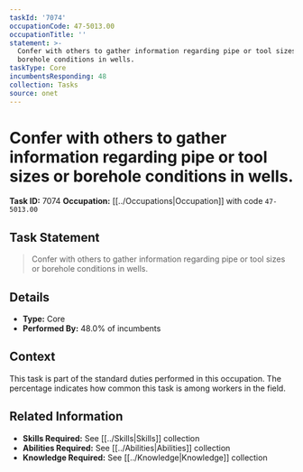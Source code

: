 ```yaml
---
taskId: '7074'
occupationCode: 47-5013.00
occupationTitle: ''
statement: >-
  Confer with others to gather information regarding pipe or tool sizes or
  borehole conditions in wells.
taskType: Core
incumbentsResponding: 48
collection: Tasks
source: onet
---
```

# Confer with others to gather information regarding pipe or tool sizes or borehole conditions in wells.

**Task ID:** 7074
**Occupation:** [[../Occupations|Occupation]] with code `47-5013.00`

## Task Statement

> Confer with others to gather information regarding pipe or tool sizes or borehole conditions in wells.

## Details

- **Type:** Core
- **Performed By:** 48.0% of incumbents

## Context

This task is part of the standard duties performed in this occupation. The percentage indicates how common this task is among workers in the field.

## Related Information

- **Skills Required:** See [[../Skills|Skills]] collection
- **Abilities Required:** See [[../Abilities|Abilities]] collection
- **Knowledge Required:** See [[../Knowledge|Knowledge]] collection
